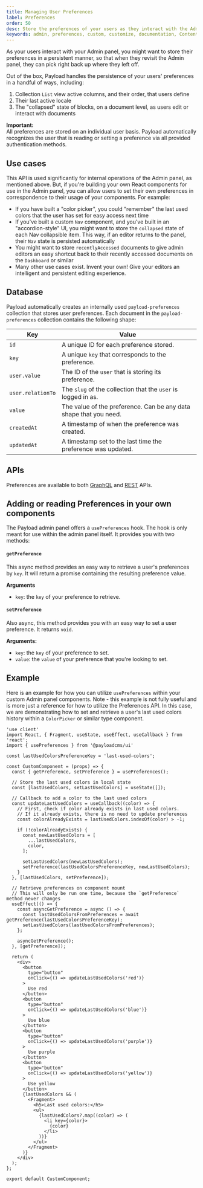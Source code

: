 ```yaml
---
title: Managing User Preferences
label: Preferences
order: 50
desc: Store the preferences of your users as they interact with the Admin panel.
keywords: admin, preferences, custom, customize, documentation, Content Management System, cms, headless, javascript, node, react, nextjs
---
```


As your users interact with your Admin panel, you might want to store their preferences in a persistent manner, so that when they revisit the Admin panel, they can pick right back up where they left off.

Out of the box, Payload handles the persistence of your users' preferences in a handful of ways, including:

1. Collection `List` view active columns, and their order, that users define
1. Their last active locale
1. The "collapsed" state of blocks, on a document level, as users edit or interact with documents

<Banner type="warning">
  <strong>Important:</strong>
  <br />
  All preferences are stored on an individual user basis. Payload automatically recognizes the user
  that is reading or setting a preference via all provided authentication methods.
</Banner>

## Use cases

This API is used significantly for internal operations of the Admin panel, as mentioned above. But, if you're building your own React components for use in the Admin panel, you can allow users to set their own preferences in correspondence to their usage of your components. For example:

- If you have built a "color picker", you could "remember" the last used colors that the user has set for easy access next time
- If you've built a custom `Nav` component, and you've built in an "accordion-style" UI, you might want to store the `collapsed` state of each Nav collapsible item. This way, if an editor returns to the panel, their `Nav` state is persisted automatically
- You might want to store `recentlyAccessed` documents to give admin editors an easy shortcut back to their recently accessed documents on the `Dashboard` or similar
- Many other use cases exist. Invent your own! Give your editors an intelligent and persistent editing experience.

## Database

Payload automatically creates an internally used `payload-preferences` collection that stores user preferences. Each document in the `payload-preferences` collection contains the following shape:

| Key               | Value                                                             |
| ----------------- | ----------------------------------------------------------------- |
| `id`              | A unique ID for each preference stored.                           |
| `key`             | A unique `key` that corresponds to the preference.                |
| `user.value`      | The ID of the `user` that is storing its preference.              |
| `user.relationTo` | The `slug` of the collection that the `user` is logged in as.     |
| `value`           | The value of the preference. Can be any data shape that you need. |
| `createdAt`       | A timestamp of when the preference was created.                   |
| `updatedAt`       | A timestamp set to the last time the preference was updated.      |

## APIs

Preferences are available to both [GraphQL](/docs/graphql/overview#preferences) and [REST](/docs/rest-api/overview#) APIs.

## Adding or reading Preferences in your own components

The Payload admin panel offers a `usePreferences` hook. The hook is only meant for use within the admin panel itself. It provides you with two methods:

#### `getPreference`

This async method provides an easy way to retrieve a user's preferences by `key`. It will return a promise containing the resulting preference value.

**Arguments**

- `key`: the `key` of your preference to retrieve.

#### `setPreference`

Also async, this method provides you with an easy way to set a user preference. It returns `void`.

**Arguments:**

- `key`: the `key` of your preference to set.
- `value`: the `value` of your preference that you're looking to set.

## Example

Here is an example for how you can utilize `usePreferences` within your custom Admin panel components. Note - this example is not fully useful and is more just a reference for how to utilize the Preferences API. In this case, we are demonstrating how to set and retrieve a user's last used colors history within a `ColorPicker` or similar type component.

```tsx
'use client'
import React, { Fragment, useState, useEffect, useCallback } from 'react';
import { usePreferences } from '@payloadcms/ui'

const lastUsedColorsPreferenceKey = 'last-used-colors';

const CustomComponent = (props) => {
  const { getPreference, setPreference } = usePreferences();

  // Store the last used colors in local state
  const [lastUsedColors, setLastUsedColors] = useState([]);

  // Callback to add a color to the last used colors
  const updateLastUsedColors = useCallback((color) => {
    // First, check if color already exists in last used colors.
    // If it already exists, there is no need to update preferences
    const colorAlreadyExists = lastUsedColors.indexOf(color) > -1;

    if (!colorAlreadyExists) {
      const newLastUsedColors = [
        ...lastUsedColors,
        color,
      ];

      setLastUsedColors(newLastUsedColors);
      setPreference(lastUsedColorsPreferenceKey, newLastUsedColors);
    }
  }, [lastUsedColors, setPreference]);

  // Retrieve preferences on component mount
  // This will only be run one time, because the `getPreference` method never changes
  useEffect(() => {
    const asyncGetPreference = async () => {
      const lastUsedColorsFromPreferences = await getPreference(lastUsedColorsPreferenceKey);
      setLastUsedColors(lastUsedColorsFromPreferences);
    };

    asyncGetPreference();
  }, [getPreference]);

  return (
    <div>
      <button
        type="button"
        onClick={() => updateLastUsedColors('red')}
      >
        Use red
      </button>
      <button
        type="button"
        onClick={() => updateLastUsedColors('blue')}
      >
        Use blue
      </button>
      <button
        type="button"
        onClick={() => updateLastUsedColors('purple')}
      >
        Use purple
      </button>
      <button
        type="button"
        onClick={() => updateLastUsedColors('yellow')}
      >
        Use yellow
      </button>
      {lastUsedColors && (
        <Fragment>
          <h5>Last used colors:</h5>
          <ul>
            {lastUsedColors?.map((color) => (
              <li key={color}>
                {color}
              </li>
            ))}
          </ul>
        </Fragment>
      )}
    </div>
  );
};

export default CustomComponent;
```
